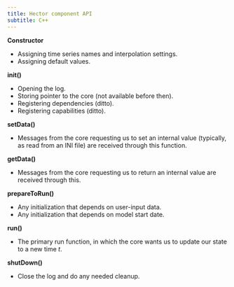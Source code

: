 ```yaml
---
title: Hector component API
subtitle: C++
---
```


**Constructor**

* Assigning time series names and interpolation settings.
* Assigning default values.

**init()**

* Opening the log.
* Storing pointer to the core (not available before then).
* Registering dependencies (ditto).
* Registering capabilities (ditto).

**setData()**

* Messages from the core requesting us to set an internal value (typically, as read from an INI file) are received through this function.

**getData()**

* Messages from the core requesting us to return an internal value are received through this.

**prepareToRun()**

* Any initialization that depends on user-input data.
* Any initialization that depends on model start date.

**run()**

* The primary run function, in which the core wants us to update our state to a new time _t_.

**shutDown()**

* Close the log and do any needed cleanup.
